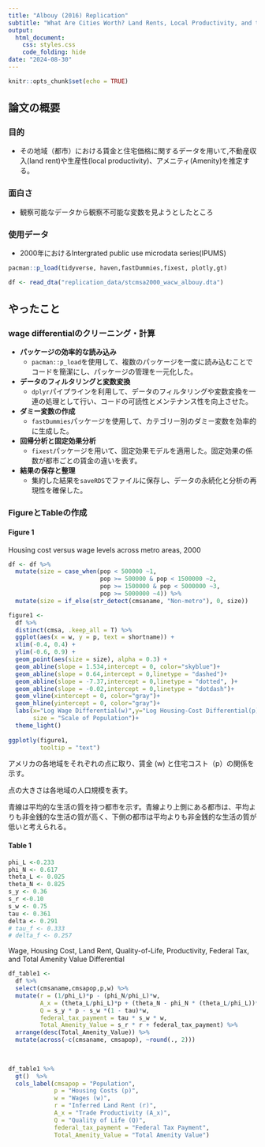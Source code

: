```yaml
---
title: "Albouy (2016) Replication"
subtitle: "What Are Cities Worth? Land Rents, Local Productivity, and the Local Value of Amenities"
output:
  html_document:
    css: styles.css
    code_folding: hide
date: "2024-08-30"
---
```


```r
knitr::opts_chunk$set(echo = TRUE)
```

## 論文の概要

### 目的
- その地域（都市）における賃金と住宅価格に関するデータを用いて,不動産収入(land rent)や生産性(local productivity)、アメニティ(Amenity)を推定する。

### 面白さ
- 観察可能なデータから観察不可能な変数を見ようとしたところ

### 使用データ
- 2000年におけるIntergrated public use microdata series(IPUMS)






```r
pacman::p_load(tidyverse, haven,fastDummies,fixest, plotly,gt)

df <- read_dta("replication_data/stcmsa2000_wacw_albouy.dta")
```

## やったこと
### wage differentialのクリーニング・計算

- **パッケージの効率的な読み込み**
  - `pacman::p_load`を使用して、複数のパッケージを一度に読み込むことでコードを簡潔にし、パッケージの管理を一元化した。

- **データのフィルタリングと変数変換**
  - `dplyr`パイプラインを利用して、データのフィルタリングや変数変換を一連の処理として行い、コードの可読性とメンテナンス性を向上させた。

- **ダミー変数の作成**
  - `fastDummies`パッケージを使用して、カテゴリー別のダミー変数を効率的に生成した。

- **回帰分析と固定効果分析**
  - `fixest`パッケージを用いて、固定効果モデルを適用した。固定効果の係数が都市ごとの賃金の違いを表す。

- **結果の保存と整理**
  - 集約した結果を`saveRDS`でファイルに保存し、データの永続化と分析の再現性を確保した。

### FigureとTableの作成{.tabset}
#### Figure 1 
Housing cost versus wage levels across metro areas, 2000

```r
df <- df %>% 
  mutate(size = case_when(pop < 500000 ~1,
                          pop >= 500000 & pop < 1500000 ~2,
                          pop >= 1500000 & pop < 5000000 ~3,
                          pop >= 5000000 ~4)) %>% 
  mutate(size = if_else(str_detect(cmsaname, "Non-metro"), 0, size))
```


```r
figure1 <- 
  df %>% 
  distinct(cmsa, .keep_all = T) %>% 
  ggplot(aes(x = w, y = p, text = shortname)) +
  xlim(-0.4, 0.4) +
  ylim(-0.6, 0.9) +
  geom_point(aes(size = size), alpha = 0.3) +
  geom_abline(slope = 1.534,intercept = 0, color="skyblue")+ 
  geom_abline(slope = 0.64,intercept = 0,linetype = "dashed")+
  geom_abline(slope = -7.37,intercept = 0,linetype = "dotted", )+
  geom_abline(slope = -0.02,intercept = 0,linetype = "dotdash")+
  geom_vline(xintercept = 0, color="gray")+
  geom_hline(yintercept = 0, color="gray")+
  labs(x="Log Wage Differential(w)",y="Log Housing-Cost Differential(p)",
       size = "Scale of Population")+
  theme_light()
  
ggplotly(figure1,
         tooltip = "text")
```

アメリカの各地域をそれぞれの点に取り、賃金 (w) と住宅コスト（p）の関係を示す。

点の大きさは各地域の人口規模を表す。

青線は平均的な生活の質を持つ都市を示す。青線より上側にある都市は、平均よりも非金銭的な生活の質が高く、下側の都市は平均よりも非金銭的な生活の質が低いと考えられる。

#### Table 1
```r

phi_L <-0.233
phi_N <- 0.617
theta_L <- 0.025
theta_N <- 0.825
s_y <- 0.36
s_r <-0.10
s_w <- 0.75
tau <- 0.361
delta <- 0.291
# tau_f <- 0.333
# delta_f <- 0.257

```

Wage, Housing Cost, Land Rent, Quality-of-Life, Productivity, Federal Tax, and Total Amenity Value Differential
```r
df_table1 <- 
  df %>% 
  select(cmsaname,cmsapop,p,w) %>% 
  mutate(r = (1/phi_L)*p - (phi_N/phi_L)*w,
         A_x = (theta_L/phi_L)*p + (theta_N - phi_N * (theta_L/phi_L))*w,
         Q = s_y * p - s_w *(1 - tau)*w,
         federal_tax_payment = tau * s_w * w,
         Total_Amenity_Value = s_r * r + federal_tax_payment) %>% 
  arrange(desc(Total_Amenity_Value)) %>% 
  mutate(across(-c(cmsaname, cmsapop), ~round(., 2)))
  
  

df_table1 %>% 
  gt()  %>% 
  cols_label(cmsapop = "Population",
             p = "Housing Costs (p)",
             w = "Wages (w)",
             r = "Inferred Land Rent (r)",
             A_x = "Trade Productivity (A_x)",
             Q = "Quality of Life (Q)", 
             federal_tax_payment = "Federal Tax Payment",
             Total_Amenity_Value = "Total Amenity Value")
```



